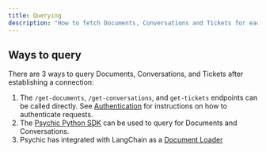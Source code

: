 ```yaml
---
title: Querying
description: "How to fetch Documents, Conversations and Tickets for each connection"
---
```


## Ways to query
There are 3 ways to query Documents, Conversations, and Tickets after establishing a connection:
1. The `/get-documents`, `/get-conversations`, and `get-tickets` endpoints can be called directly. See [Authentication](/api-reference/authentication) for instructions on how to authenticate requests.
2. The [Psychic Python SDK](/python-sdk) can be used to query for Documents and Conversations.
3. Psychic has integrated with LangChain as a [Document Loader](https://python.langchain.com/en/latest/modules/indexes/document_loaders/examples/psychic.html)